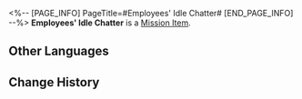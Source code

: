 <%-- [PAGE_INFO]
PageTitle=#Employees' Idle Chatter#
[END_PAGE_INFO] --%>
{{Item Infobox
|id          = 140421
|image       = Item Employees' Idle Chatter.png
|type        = Mission Item
|invCategory = Missions
|rarity      = 3
|effect      = 
|description = Bocchi's co-workers seem to have a grudge against him because they are forced to work overtime. Feinman seems to have something to do with this.
}}
'''Employees' Idle Chatter''' is a [[Mission Item]].

==Other Languages==
{{Other Languages
|en   = Employees' Idle Chatter
|zhs  = 员工的闲聊
|zht  = 員工的閒聊
|ja   = 社員たちの世間話
|ko   = 직원의 한담
|es   = Charla entre empleados
|fr   = Discussion entre collègues
|ru   = Болтовня сотрудников
|th   = เรื่องซุบซิบของพนักงาน
|vi   = Chuyện Phiếm Của Nhân Viên
|de   = Angestelltenklatsch
|id   = Obrolan Santai Pekerja
|pt   = Conversa Fiada dos Funcionários
}}

==Change History==
{{Change History|2.0}}